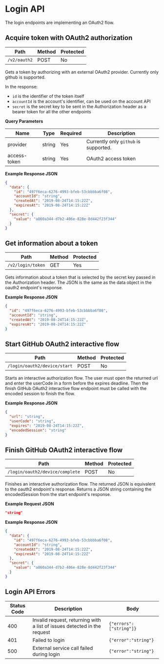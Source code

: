 # Login API

The login endpoints are implementing an OAuth2 flow.

## Acquire token with OAuth2 authorization

| Path         | Method | Protected |
| ------------ | ------ | --------- |
| `/v2/oauth2` | POST   | No        |

Gets a token by authorizing with an external OAuth2 provider. Currently only github is supported.

In the response:

- `id` is the identifier of the token itself
- `accountId` is the account's identifier, can be used on the account API
- `secret` is the secret key to be sent in the Authorization header as a bearer token for all the other endpoints

**Query Parameters**

| Name         | Type   | Required | Description                           |
| ------------ | ------ | -------- | ------------------------------------- |
| provider     | string | Yes      | Currently only `github` is supported. |
| access-token | string | Yes      | OAuth2 access token                   |

**Example Response JSON**

```json copy
{
  "data": {
    "id": "497f6eca-6276-4993-bfeb-53cbbbba6f08",
    "accountId": "string",
    "createdAt": "2019-08-24T14:15:22Z",
    "expiresAt": "2019-08-24T14:15:22Z"
  },
  "secret": {
    "value": "a860a344-d7b2-406e-828e-8d442f23f344"
  }
}
```

## Get information about a token

| Path              | Method | Protected |
| ----------------- | ------ | --------- |
| `/v2/login/token` | GET    | Yes       |

Gets information about a token that is selected by the secret key passed in the Authorization header.
The JSON is the same as the data object in the oauth2 endpoint's response.

**Example Response JSON**

```json copy
{
  "id": "497f6eca-6276-4993-bfeb-53cbbbba6f08",
  "accountId": "string",
  "createdAt": "2019-08-24T14:15:22Z",
  "expiresAt": "2019-08-24T14:15:22Z"
}
```

## Start GitHub OAuth2 interactive flow

| Path                         | Method | Protected |
| ---------------------------- | ------ | --------- |
| `/login/oauth2/device/start` | POST   | No        |

Starts an interactive authorization flow.
The user must open the returned url and enter the userCode in a form before the expires deadline.
Then the finish GitHub OAuth2 interactive flow endpoint must be called with the encoded session to finish the flow.

**Example Response JSON**

```json copy
{
  "url": "string",
  "userCode": "string",
  "expires": "2019-08-24T14:15:22Z",
  "encodedSession": "string"
}
```

## Finish GitHub OAuth2 interactive flow

| Path                            | Method | Protected |
| ------------------------------- | ------ | --------- |
| `/login/oauth2/device/complete` | POST   | No        |

Finishes an interactive authorization flow. The returned JSON is equivalent to the oauth2 endpoint's response.
Returns a JSON string containing the encodedSession from the start endpoint's response.

**Example Request JSON**

```json copy
"string"
```

**Example Response JSON**

```json copy
{
  "data": {
    "id": "497f6eca-6276-4993-bfeb-53cbbbba6f08",
    "accountId": "string",
    "createdAt": "2019-08-24T14:15:22Z",
    "expiresAt": "2019-08-24T14:15:22Z"
  },
  "secret": {
    "value": "a860a344-d7b2-406e-828e-8d442f23f344"
  }
}
```

## Login API Errors

| Status Code | Description                                                              | Body                    |
| ----------- | ------------------------------------------------------------------------ | ----------------------- |
| 400         | Invalid request, returning with a list of issues detected in the request | `{"errors":["string"]}` |
| 401         | Failed to login                                                          | `{"error":"string"}`    |
| 500         | External service call failed during login                                | `{"error":"string"}`    |
